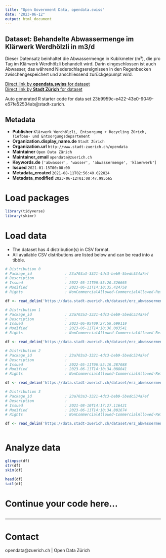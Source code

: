 ```yaml
---
title: "Open Government Data, opendata.swiss"
date: "2023-06-12"
output: html_document
---
```


## Dataset: Behandelte Abwassermenge im Klärwerk Werdhölzli in m3/d

Dieser Datensatz beinhaltet die Abwassermenge in Kubikmeter (m³), die pro Tag im Klärwerk Werdhölzli behandelt wird. Darin eingeschlossen ist auch Abwasser, das während Niederschlagsereignissen in den Regenbecken zwischengespeichert und anschliessend zurückgepumpt wird. 

[Direct link by **opendata.swiss** for dataset](https://opendata.swiss/de/dataset/behandelte-abwassermenge-im-klarwerk-werdholzli-in-m3-d)<br>
[Direct link by **Stadt Zürich** for dataset](https://data.stadt-zuerich.ch/dataset/erz_abwassermenge_klaerwerk_werdhoelzli)

Auto generated R starter code for data set 23b9959c-e422-43e0-9049-e57fe52534ab@stadt-zurich.

## Metadata

- **Publisher** `Klärwerk Werdhölzli, Entsorgung + Recycling Zürich, Tiefbau- und Entsorgungsdepartement`
- **Organization.display_name.de** `Stadt Zürich`
- **Organization.url** `http://www.stadt-zuerich.ch/opendata`
- **Maintainer** `Open Data Zürich`
- **Maintainer_email** `opendata@zuerich.ch`
- **Keywords.de** `['abwasser', 'wasser', 'abwassermenge', 'klaerwerk']`
- **Issued** `2021-01-15T00:00:00`
- **Metadata_created** `2021-08-11T02:56:40.022824`
- **Metadata_modified** `2023-06-12T01:08:47.995565`


# Load packages

```r

library(tidyverse)
library(skimr)

```

# Load data

-   The dataset has 4 distribution(s) in CSV format.
-   All available CSV distributions are listed below and can be read into a tibble.

```r

# Distribution 0
# Package_id               : 23a703a3-3321-4dc3-beb9-5bedc534a7ef
# Description              : 
# Issued                   : 2022-05-11T06:55:20.326665
# Modified                 : 2023-06-11T14:10:35.424758
# Rights                   : NonCommercialAllowed-CommercialAllowed-ReferenceNotRequired

df <- read_delim('https://data.stadt-zuerich.ch/dataset/erz_abwassermenge_klaerwerk_werdhoelzli/download/erz_abwassermenge_klaerwerk_werdhoelzli_2022.csv')

# Distribution 1
# Package_id               : 23a703a3-3321-4dc3-beb9-5bedc534a7ef
# Description              : 
# Issued                   : 2023-06-05T09:27:59.699119
# Modified                 : 2023-06-11T14:10:36.003541
# Rights                   : NonCommercialAllowed-CommercialAllowed-ReferenceNotRequired

df <- read_delim('https://data.stadt-zuerich.ch/dataset/erz_abwassermenge_klaerwerk_werdhoelzli/download/erz_abwassermenge_klaerwerk_werdhoelzli_2023.csv')

# Distribution 2
# Package_id               : 23a703a3-3321-4dc3-beb9-5bedc534a7ef
# Description              : 
# Issued                   : 2022-05-11T06:55:19.287088
# Modified                 : 2023-06-11T14:10:34.088041
# Rights                   : NonCommercialAllowed-CommercialAllowed-ReferenceNotRequired

df <- read_delim('https://data.stadt-zuerich.ch/dataset/erz_abwassermenge_klaerwerk_werdhoelzli/download/erz_abwassermenge_klaerwerk_werdhoelzli_2020.csv')

# Distribution 3
# Package_id               : 23a703a3-3321-4dc3-beb9-5bedc534a7ef
# Description              : 
# Issued                   : 2021-08-10T14:17:27.116421
# Modified                 : 2023-06-11T14:10:34.801674
# Rights                   : NonCommercialAllowed-CommercialAllowed-ReferenceNotRequired

df <- read_delim('https://data.stadt-zuerich.ch/dataset/erz_abwassermenge_klaerwerk_werdhoelzli/download/erz_abwassermenge_klaerwerk_werdhoelzli_2021.csv')



```

# Analyze data

```r

glimpse(df)
str(df)
skim(df)

head(df)
tail(df)

```

# Continue your code here...

```r

```

------------------------------------------------------------------------

# Contact

opendata@zuerich.ch | Open Data Zürich
